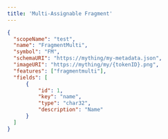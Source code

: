 ```yaml
---
title: 'Multi-Assignable Fragment'
---
```


```json
{
  "scopeName": "test",
  "name": "FragmentMulti",
  "symbol": "FM",
  "schemaURI": "https://mything/my-metadata.json",
  "imageURI": "https://mything/my/{tokenID}.png",
  "features": ["fragmentmulti"],
  "fields": [
      {
          "id": 1,
          "key": "name",
          "type": "char32",
          "description": "Name"
      }
  ]
}
```
